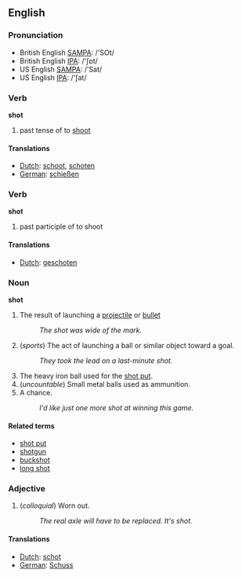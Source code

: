 ==English==

=== Pronunciation ===
*British English [[w:SAMPA|SAMPA]]: /'SOt/
*British English [[w:IPA|IPA]]: /'ʃɒt/
*US English [[w:SAMPA|SAMPA]]: /'Sat/
*US English [[w:IPA|IPA]]: /'ʃat/

=== Verb ===

'''shot'''

# past tense of to [[shoot]]

==== Translations ====
*[[Dutch]]: [[schoot]], [[schoten]]
*[[German]]: [[schießen]]

=== Verb ===

'''shot'''

# past participle of to shoot

==== Translations ====
*[[Dutch]]: [[geschoten]]

=== Noun ===

'''shot'''

# The result of launching a [[projectile]] or [[bullet]]
#: ''The shot was wide of the mark.''
# (''sports'') The act of launching a ball or similar object toward a goal.
#: ''They took the lead on a last-minute shot.''
# The heavy iron ball used for the [[shot put]].
# (''uncountable'') Small metal balls used as ammunition.
# A chance.
#: ''I'd like just one more shot at winning this game.''

==== Related terms ====

*[[shot put]]
*[[shotgun]]
*[[buckshot]]
*[[long shot]]

=== Adjective ===

# (''colloquial'') Worn out.
#: ''The real axle will have to be replaced.  It's shot.''

==== Translations ====
*[[Dutch]]: [[schot]]
*[[German]]: [[Schuss]]